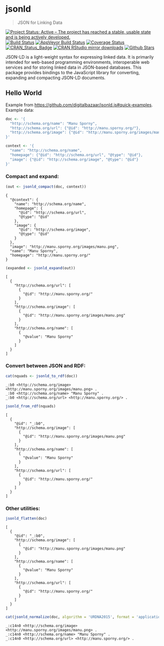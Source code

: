 # jsonld

> JSON for Linking Data

[![Project Status: Active – The project has reached a stable, usable state and is being actively developed.](http://www.repostatus.org/badges/latest/active.svg)](http://www.repostatus.org/#active)
[![Build Status](https://travis-ci.org/ropensci/jsonld.svg?branch=master)](https://travis-ci.org/ropensci/jsonld)
[![AppVeyor Build Status](https://ci.appveyor.com/api/projects/status/github/ropensci/jsonld?branch=master&svg=true)](https://ci.appveyor.com/project/jeroen/jsonld)
[![Coverage Status](https://codecov.io/github/ropensci/jsonld/coverage.svg?branch=master)](https://codecov.io/github/ropensci/jsonld?branch=master)
[![CRAN_Status_Badge](http://www.r-pkg.org/badges/version/jsonld)](https://cran.r-project.org/package=jsonld)
[![CRAN RStudio mirror downloads](http://cranlogs.r-pkg.org/badges/jsonld)](https://cran.r-project.org/package=jsonld)
[![Github Stars](https://img.shields.io/github/stars/ropensci/jsonld.svg?style=social&label=Github)](https://github.com/ropensci/jsonld)


JSON-LD is a light-weight syntax for expressing linked data. It is primarily
intended for web-based programming environments, interoperable web services and for 
storing linked data in JSON-based databases. This package provides bindings to the 
JavaScript library for converting, expanding and compacting JSON-LD documents.

## Hello World



Example from https://github.com/digitalbazaar/jsonld.js#quick-examples. Example data:


```r
doc <- '{
  "http://schema.org/name": "Manu Sporny",
  "http://schema.org/url": {"@id": "http://manu.sporny.org/"},
  "http://schema.org/image": {"@id": "http://manu.sporny.org/images/manu.png"}
}'

context <- '{
  "name": "http://schema.org/name",
  "homepage": {"@id": "http://schema.org/url", "@type": "@id"},
  "image": {"@id": "http://schema.org/image", "@type": "@id"}
}'
```

### Compact and expand:


```r
(out <- jsonld_compact(doc, context))
```

```
{
  "@context": {
    "name": "http://schema.org/name",
    "homepage": {
      "@id": "http://schema.org/url",
      "@type": "@id"
    },
    "image": {
      "@id": "http://schema.org/image",
      "@type": "@id"
    }
  },
  "image": "http://manu.sporny.org/images/manu.png",
  "name": "Manu Sporny",
  "homepage": "http://manu.sporny.org/"
} 
```

```r
(expanded <- jsonld_expand(out))
```

```
[
  {
    "http://schema.org/url": [
      {
        "@id": "http://manu.sporny.org/"
      }
    ],
    "http://schema.org/image": [
      {
        "@id": "http://manu.sporny.org/images/manu.png"
      }
    ],
    "http://schema.org/name": [
      {
        "@value": "Manu Sporny"
      }
    ]
  }
] 
```

### Convert between JSON and RDF:


```r
cat(nquads <- jsonld_to_rdf(doc))
```

```
_:b0 <http://schema.org/image> <http://manu.sporny.org/images/manu.png> .
_:b0 <http://schema.org/name> "Manu Sporny" .
_:b0 <http://schema.org/url> <http://manu.sporny.org/> .
```

```r
jsonld_from_rdf(nquads)
```

```
[
  {
    "@id": "_:b0",
    "http://schema.org/image": [
      {
        "@id": "http://manu.sporny.org/images/manu.png"
      }
    ],
    "http://schema.org/name": [
      {
        "@value": "Manu Sporny"
      }
    ],
    "http://schema.org/url": [
      {
        "@id": "http://manu.sporny.org/"
      }
    ]
  }
] 
```

### Other utilities:


```r
jsonld_flatten(doc)
```

```
[
  {
    "@id": "_:b0",
    "http://schema.org/image": [
      {
        "@id": "http://manu.sporny.org/images/manu.png"
      }
    ],
    "http://schema.org/name": [
      {
        "@value": "Manu Sporny"
      }
    ],
    "http://schema.org/url": [
      {
        "@id": "http://manu.sporny.org/"
      }
    ]
  }
] 
```

```r
cat(jsonld_normalize(doc, algorithm = 'URDNA2015', format = 'application/nquads'))
```

```
_:c14n0 <http://schema.org/image> <http://manu.sporny.org/images/manu.png> .
_:c14n0 <http://schema.org/name> "Manu Sporny" .
_:c14n0 <http://schema.org/url> <http://manu.sporny.org/> .
```


